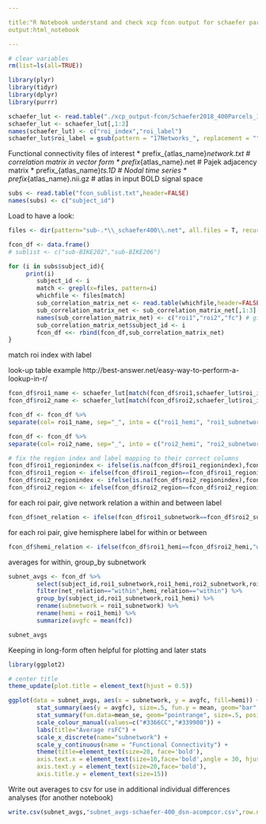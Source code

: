 ```yaml
---

title:"R Notebook understand and check xcp fcon output for schaefer parcellation
output:html_notebook

---
```



```r
# clear variables
rm(list=ls(all=TRUE))
```


```r
library(plyr)
library(tidyr)
library(dplyr)
library(purrr)
```


```r
schaefer_lut <- read.table("./xcp_output-fcon/Schaefer2018_400Parcels_17Networks_order.txt",header=FALSE)
schaefer_lut <- schaefer_lut[,1:2]
names(schaefer_lut) <- c("roi_index","roi_label")
schaefer_lut$roi_label = gsub(pattern = "17Networks_", replacement = "", x = schaefer_lut$roi_label)  
```


Functional connectivity files of interest
* prefix_{atlas_name}_network.txt # correlation matrix in vector form
* prefix_{atlas_name}.net # Pajek adjacency matrix
* prefix_{atlas_name}_ts.1D # Nodal time series
* prefix_{atlas_name}.nii.gz # atlas in input BOLD signal space


```r
subs <- read.table("fcon_sublist.txt",header=FALSE)
names(subs) <- c("subject_id")
```


Load to have a look:
```r

files <- dir(pattern="sub-.*\\_schaefer400\\.net", all.files = T, recursive=T)

fcon_df <- data.frame()
# sublist <- c("sub-BIKE202","sub-BIKE206")

for (i in subs$subject_id){
     print(i)
        subject_id <- i
        match <- grepl(x=files, pattern=i)
        whichfile <- files[match]
        sub_correlation_matrix_net <- read.table(whichfile,header=FALSE,sep=" ",skip=2)
        sub_correlation_matrix_net <- sub_correlation_matrix_net[,1:3] 
        names(sub_correlation_matrix_net) <- c("roi1","roi2","fc") # give headers
        sub_correlation_matrix_net$subject_id <- i
        fcon_df <<- rbind(fcon_df,sub_correlation_matrix_net)
}

```

match roi index with label

look-up table example
http://best-answer.net/easy-way-to-perform-a-lookup-in-r/

```r
fcon_df$roi1_name <- schaefer_lut[match(fcon_df$roi1,schaefer_lut$roi_index),"roi_label"]
fcon_df$roi2_name <- schaefer_lut[match(fcon_df$roi2,schaefer_lut$roi_index),"roi_label"]
```


```r
fcon_df <- fcon_df %>%
separate(col= roi1_name, sep="_", into = c("roi1_hemi", "roi1_subnetwork", "roi1_region", "roi1_regionindex"))

fcon_df <- fcon_df %>%
separate(col= roi2_name, sep="_", into = c("roi2_hemi", "roi2_subnetwork", "roi2_region", "roi2_regionindex"))
```


```r
# fix the region index and label mapping to their correct columns
fcon_df$roi1_regionindex <- ifelse(is.na(fcon_df$roi1_regionindex),fcon_df$roi1_region,fcon_df$roi1_regionindex)
fcon_df$roi1_region <- ifelse(fcon_df$roi1_region==fcon_df$roi1_regionindex," ",fcon_df$roi1_region)
fcon_df$roi2_regionindex <- ifelse(is.na(fcon_df$roi2_regionindex),fcon_df$roi2_region,fcon_df$roi2_regionindex)
fcon_df$roi2_region <- ifelse(fcon_df$roi2_region==fcon_df$roi2_regionindex," ",fcon_df$roi2_region)

```


for each roi pair, give network relation a within and between label 
```r
fcon_df$net_relation <- ifelse(fcon_df$roi1_subnetwork==fcon_df$roi2_subnetwork,"within","between")
```

for each roi pair, give hemisphere label for within or between
```r
fcon_df$hemi_relation <- ifelse(fcon_df$roi1_hemi==fcon_df$roi2_hemi,"within","between")
```



averages for within, group_by subnetwork
```r
subnet_avgs <- fcon_df %>%
        select(subject_id,roi1_subnetwork,roi1_hemi,roi2_subnetwork,roi2_hemi,fc,net_relation,hemi_relation) %>%
        filter(net_relation=="within",hemi_relation=="within") %>%
        group_by(subject_id,roi1_subnetwork,roi1_hemi) %>% 
        rename(subnetwork = roi1_subnetwork) %>% 
        rename(hemi = roi1_hemi) %>% 
        summarize(avgfc = mean(fc))

subnet_avgs      

```


Keeping in long-form often helpful for plotting and later stats
```r

library(ggplot2)

# center title
theme_update(plot.title = element_text(hjust = 0.5))

ggplot(data = subnet_avgs, aes(x = subnetwork, y = avgfc, fill=hemi)) +
        stat_summary(aes(y = avgfc), size=.5, fun.y = mean, geom="bar",size=1, position="dodge") + 
        stat_summary(fun.data=mean_se, geom="pointrange", size=.5, position=position_dodge(1)) + 
        scale_colour_manual(values=c("#3366CC","#339900")) +
        labs(title="Average rsFC") +
        scale_x_discrete(name="subnetwork") + 
        scale_y_continuous(name = "Functional Connectivity") +
        theme(title=element_text(size=20, face='bold'),
        axis.text.x = element_text(size=10,face='bold',angle = 30, hjust = 1),
        axis.text.y = element_text(size=20,face='bold'),
        axis.title.y = element_text(size=15))

```


Write out averages to csv for use in additional individual differences analyses (for another notebook)

```r
write.csv(subnet_avgs,"subnet_avgs-schaefer-400_dsn-acompcor.csv",row.names=FALSE)
```

